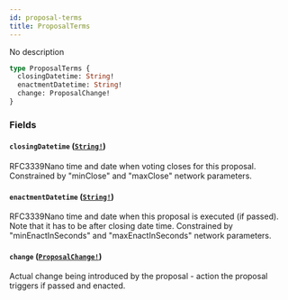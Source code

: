```yaml
---
id: proposal-terms
title: ProposalTerms
---
```


No description

```graphql
type ProposalTerms {
  closingDatetime: String!
  enactmentDatetime: String!
  change: ProposalChange!
}
```

### Fields

#### `closingDatetime` ([`String!`](/docs/graphql/scalars/string))

RFC3339Nano time and date when voting closes for this proposal.
Constrained by "minClose" and "maxClose" network parameters.

#### `enactmentDatetime` ([`String!`](/docs/graphql/scalars/string))

RFC3339Nano time and date when this proposal is executed (if passed). Note that it has to be after closing date time.
Constrained by "minEnactInSeconds" and "maxEnactInSeconds" network parameters.

#### `change` ([`ProposalChange!`](/docs/graphql/unions/proposal-change))

Actual change being introduced by the proposal - action the proposal triggers if passed and enacted.
